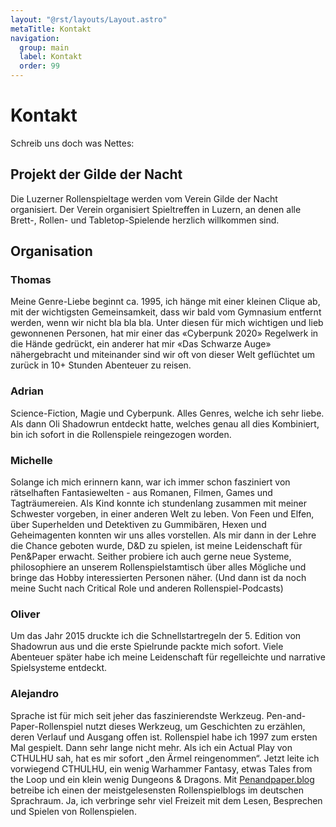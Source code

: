 ```yaml
---
layout: "@rst/layouts/Layout.astro"
metaTitle: Kontakt
navigation:
  group: main
  label: Kontakt
  order: 99
---
```



# Kontakt 

Schreib uns doch was Nettes:

<ContactForm category="rollenspieltage" />

## Projekt der Gilde der Nacht

Die Luzerner Rollenspieltage werden vom Verein Gilde der Nacht organisiert. Der Verein organisiert Spieltreffen in Luzern, an denen alle Brett-, Rollen- und Tabletop-Spielende herzlich willkommen sind.

<ButtonLink link="https://gildedernacht.ch/" label="Gilde der Nacht Webseite" />

## Organisation

### Thomas

Meine Genre-Liebe beginnt ca. 1995, ich hänge mit einer kleinen Clique ab, mit der wichtigsten Gemeinsamkeit, dass wir bald vom Gymnasium entfernt werden, wenn wir nicht bla bla bla. Unter diesen für mich wichtigen und lieb gewonnenen Personen, hat mir einer das «Cyberpunk 2020» Regelwerk in die Hände gedrückt, ein anderer hat mir «Das Schwarze Auge» nähergebracht und miteinander sind wir oft von dieser Welt geflüchtet um zurück in 10+ Stunden Abenteuer zu reisen.

### Adrian

Science-Fiction, Magie und Cyberpunk. Alles Genres, welche ich sehr liebe. Als dann Oli Shadowrun entdeckt hatte, welches genau all dies Kombiniert, bin ich sofort in die Rollenspiele reingezogen worden.

### Michelle

Solange ich mich erinnern kann, war ich immer schon fasziniert von rätselhaften Fantasiewelten - aus Romanen, Filmen, Games und Tagträumereien. Als Kind konnte ich stundenlang zusammen mit meiner Schwester vorgeben, in einer anderen Welt zu leben. Von Feen und Elfen, über Superhelden und Detektiven zu Gummibären, Hexen und Geheimagenten konnten wir uns alles vorstellen. Als mir dann in der Lehre die Chance geboten wurde, D&D zu spielen, ist meine Leidenschaft für Pen&Paper erwacht. Seither probiere ich auch gerne neue Systeme, philosophiere an unserem Rollenspielstamtisch über alles Mögliche und bringe das Hobby interessierten Personen näher. (Und dann ist da noch meine Sucht nach Critical Role und anderen Rollenspiel-Podcasts)

### Oliver

Um das Jahr 2015 druckte ich die Schnellstartregeln der 5. Edition von Shadowrun aus und die erste Spielrunde packte mich sofort. Viele Abenteuer später habe ich meine Leidenschaft für regelleichte und narrative Spielsysteme entdeckt.

### Alejandro

Sprache ist für mich seit jeher das faszinierendste Werkzeug. Pen-and-Paper-Rollenspiel nutzt dieses Werkzeug, um Geschichten zu erzählen, deren Verlauf und Ausgang offen ist. Rollenspiel habe ich 1997 zum ersten Mal gespielt. Dann sehr lange nicht mehr. Als ich ein Actual Play von CTHULHU sah, hat es mir sofort „den Ärmel reingenommen“. Jetzt leite ich vorwiegend CTHULHU, ein wenig Warhammer Fantasy, etwas Tales from the Loop und ein klein wenig Dungeons & Dragons. Mit [Penandpaper.blog](https://penandpaper.blog/) betreibe ich einen der meistgelesensten Rollenspielblogs im deutschen Sprachraum. Ja, ich verbringe sehr viel Freizeit mit dem Lesen, Besprechen und Spielen von Rollenspielen. 
